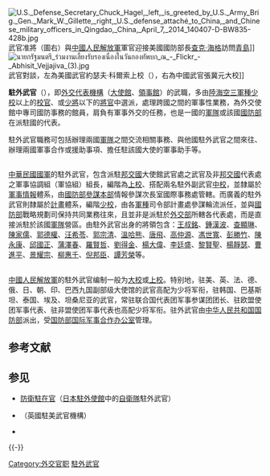 {{Unreferenced|time=2017-03-07T11:49:24+00:00}}
{{noteTA
|3=zh-cn:查克·哈格尔; zh-tw:查克·海格; zh-hk:查克·哈格爾;
|1=zh-cn:哈格尔; zh-tw:海格; zh-hk:哈格爾;
}}
[[File:U.S._Defense_Secretary_Chuck_Hagel,_left,_is_greeted_by_U.S._Army_Brig._Gen._Mark_W._Gillette,_right,_U.S._defense_attaché_to_China,_and_Chinese_military_officers_in_Qingdao,_China,_April_7,_2014_140407-D-BW835-428b.jpg|thumb]]武官{{Link-en|季來明|Mark Gillette}}准將（圖右）與[[中國人民解放軍|中國人民解放軍]]軍官迎接美國國防部長[[查克·海格|查克·海格]]訪問[[青島|青島]]]]
[[File:นายกรัฐมนตรี_ร่วมงานเลี้ยงรับรองเนื่องในวันกองทัพบก_ณ_-_Flickr_-_Abhisit_Vejjajiva_(3).jpg|thumb]]武官對談，左為美國武官約瑟夫·科爾索上校（{{lang|en|Joseph P. Corso}}），右為中國武官張冀元大校]]

'''駐外武官'''（{{lang-en|Military attaché}}），即[[外交代表機構|外交代表機構]]（[[大使館|大使館]]、[[領事館|領事館]]）的武職{{Link-fr|專員|Attaché}}，多由[[三軍|陸海空三軍種]][[少校|少校]]以上的[[校官|校官]]、或[[少將|少將]]以下的[[將官|將官]]中選派，處理跨國之間的軍事性業務，為外交使館中專司國防事務的館員，肩負有軍事外交的任務，也是一國的[[軍隊|軍隊]]或該國[[國防部|國防部]]在派駐國的代表。

駐外武官職務可包括辦理兩國[[軍隊|軍隊]]之間交流相關事務、與他國駐外武官之間來往、辦理兩國軍事合作或援助事項、擔任駐該國大使的軍事助手等。

== {{ROC}} ==
[[中華民國國軍|中華民國國軍]]的駐外武官，包含派駐[[邦交國|邦交國]]大使館武官處之武官及非[[邦交國|邦交國]]代表處之軍事協調組（軍協組）組長，編階為[[上校|上校]]、搭配兩名駐外副武官[[中校|中校]]，並隸屬於[[軍事情報|軍事情報]]體系，由[[國防部參謀本部|國防部參謀本部]]情報參謀次長室國際事務處管轄。而廣義的駐外武官則隸屬於[[計畫|計畫]]體系，編階[[少校|少校]]，由各[[軍種|軍種]]司令部計畫處參謀輪流派任，並與[[中華民國國防部|國防部]]戰略規劃司保持共同業務往來，且並非是派駐於[[中華民國外交部|外交部]]所轄各代表處，而是直接派駐於該國[[軍隊|軍隊]]營區。由駐外武官出身的將領包含：[[王叔銘|王叔銘]]、[[鍾漢波|鍾漢波]]、[[查顯琳|查顯琳]]、[[陳家儒|陳家儒]]、[[郭德權|郭德權]]、[[汪希苓|汪希苓]]、[[郭宗清|郭宗清]]、[[溫哈熊|溫哈熊]]、[[唐飛|唐飛]]、[[高仲源|高仲源]]、[[馮世寬|馮世寬]]、[[彭勝竹|彭勝竹]]、[[陳永康_(臺灣軍事將領)|陳永康]]、[[邱國正|邱國正]]、[[蒲澤春|蒲澤春]]、[[羅賢哲|羅賢哲]]、[[劉得金|劉得金]]、[[楊大偉|楊大偉]]、[[李廷盛|李廷盛]]、[[黎賢聖|黎賢聖]]、[[楊靜瑟|楊靜瑟]]、[[曹進平|曹進平]]、[[景耀宗|景耀宗]]、[[柳惠千|柳惠千]]、[[倪邦臣|倪邦臣]]、[[譚芳榮|譚芳榮]]等。

== {{PRC}} ==
[[中國人民解放軍|中國人民解放軍]]的駐外武官编制一般为[[大校|大校]]或[[上校|上校]]。特别地，驻美、英、法、德、俄、日、朝、印、巴西九国副部级大使馆的武官高配为少将军衔，驻韩国、巴基斯坦、泰国、埃及、坦桑尼亚的武官，常驻联合国代表团军事参谋团团长、驻欧盟使团军事代表、驻非盟使团军事代表也高配少将军衔。驻外武官由[[中华人民共和国国防部|中华人民共和国国防部]]派出，受[[中央军事委员会国际军事合作办公室|国防部国际军事合作办公室]]管理。

== 参考文献 ==
{{Reflist}}

== 参见 ==
{{Portal box|国际关系|军事}}
* [[防衛駐在官|防衛駐在官]]（[[日本駐外機構列表|日本駐外使館]]中的[[自衛隊|自衛隊]]駐外武官）
* {{Link-en|駐美英國國防參謀團|British Defence Staff – US}}（英國駐美武官機構）
* {{Link-en|軍事外交|Defence diplomacy}}
{{-}}
{{Authority control}}
{{外交}}
[[Category:外交官职|Category:外交官职]]
[[Category:駐外武官|]]